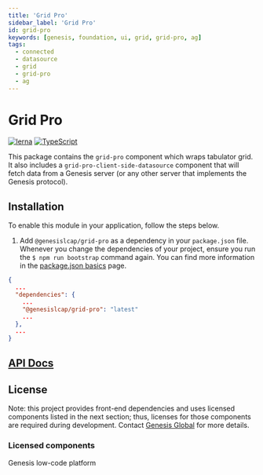 ```yaml
---
title: 'Grid Pro'
sidebar_label: 'Grid Pro'
id: grid-pro
keywords: [genesis, foundation, ui, grid, grid-pro, ag]
tags:
  - connected
  - datasource
  - grid
  - grid-pro
  - ag
---
```


# Grid Pro

[![lerna](https://img.shields.io/badge/maintained%20with-lerna-cc00ff.svg)](https://lerna.js.org/)
[![TypeScript](https://img.shields.io/badge/%3C%2F%3E-TypeScript-%230074c1.svg)](https://www.typescriptlang.org/)

This package contains the `grid-pro` component which wraps tabulator grid. It also includes a `grid-pro-client-side-datasource` component that will fetch data from a Genesis server (or any other server that implements the Genesis protocol).

## Installation

To enable this module in your application, follow the steps below.

1. Add `@genesislcap/grid-pro` as a dependency in your `package.json` file. Whenever you change the dependencies of your project, ensure you run the `$ npm run bootstrap` command again. You can find more information in the [package.json basics](../../../../web/basics/package-json-basics/) page.

```json
{
  ...
  "dependencies": {
    ...
    "@genesislcap/grid-pro": "latest"
    ...
  },
  ...
}
```

## [API Docs](./docs/api/index.md)

## License

Note: this project provides front-end dependencies and uses licensed components listed in the next section; thus, licenses for those components are required during development. Contact [Genesis Global](https://genesis.global/contact-us/) for more details.

### Licensed components

Genesis low-code platform